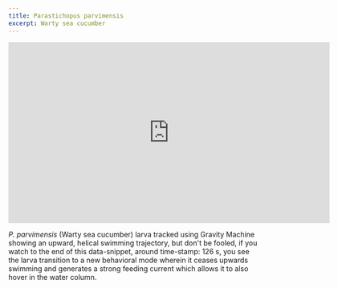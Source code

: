 ```yaml
---
title: Parastichopus parvimensis
excerpt: Warty sea cucumber
---
```


<iframe src="https://player.vimeo.com/video/448181496" width="640" height="360" frameborder="0" allow="autoplay; fullscreen" allowfullscreen></iframe>

*P. parvimensis* (Warty sea cucumber) larva tracked using Gravity Machine showing an upward, helical swimming trajectory, but don't be fooled, if you watch to the end of this data-snippet, around time-stamp: 126 s, you see the larva transition to a new behavioral mode wherein it ceases upwards swimming and generates a strong feeding current which allows it to also hover in the water column. 


